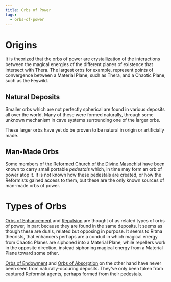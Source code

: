 ```yaml
---
title: Orbs of Power
tags:
  - orbs-of-power
---
```


# Origins

It is theorized that the orbs of power are crystallization of the interactions
between the magical energies of the different planes of existence that intersect
with Thera. The largest orbs for example, represent points of convergence
between a Material Plane, such as Thera, and a Chaotic Plane, such as the
Feywild.

## Natural Deposits

Smaller orbs which are not perfectly spherical are found in various deposits all
over the world. Many of these were formed naturally, through some unknown
mechanism in cave systems surrounding one of the larger orbs.

These larger orbs have yet do be proven to be natural in origin or artificially
made.

## Man-Made Orbs

Some members of the
[Reformed Church of the Divine Masochist](/world/religions/divine-masochism/reformist)
have been known to carry small portable *pedestals* which, in time may form an
orb of power atop it. It is not known how these pedestals are created, or how
the Reformists gained access to them, but these are the only known sources of
man-made orbs of power.

# Types of Orbs

[Orbs of Enhancement](/world/misc/orbs-of-power/orb-of-enhancement) and
[Repulsion](/world/misc/orbs-of-power/orb-of-repulsion) are thought of as related types of orbs of
power, in part because they are found in the same deposits. It seems as though
these are duals, related but opposing in purpose. It seems to Ritma theorists,
that enhancers perhaps are a conduit in which magical energy from Chaotic Planes
are siphoned into a Material Plane, while repellers work in the opposite
direction, instead siphoning magical energy from a Material Plane toward some
other.

[Orbs of Endowment](/world/misc/orbs-of-power/orb-of-endowment) and
[Orbs of Absorption](/world/misc/orbs-of-power/orb-of-absorption) on the other hand have never been
seen from naturally-occuring deposits. They've only been taken from captured
Reformist agents, perhaps formed from their pedestals.
